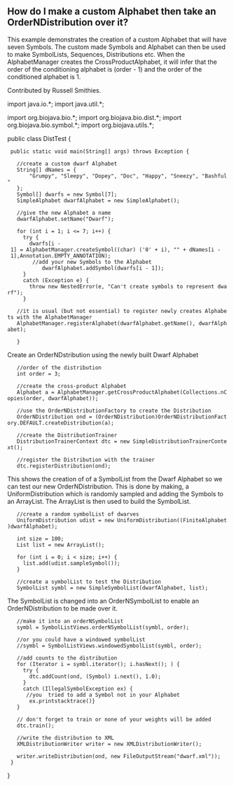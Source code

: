 == How do I make a custom Alphabet then take an OrderNDistribution over it? ==

This example demonstrates the creation of a custom Alphabet that will have seven Symbols. The custom made Symbols and Alphabet can then be used to make SymbolLists, Sequences, Distributions etc. When the AlphabetManager creates the CrossProductAlphabet, it will infer that the order of the conditioning alphabet is (order - 1) and the order of the conditioned alphabet is 1.

Contributed by Russell Smithies.

<java>
import java.io.*;
import java.util.*;

import org.biojava.bio.*;
import org.biojava.bio.dist.*;
import org.biojava.bio.symbol.*;
import org.biojava.utils.*;

public class DistTest {
  public static void main(String[] args) throws Exception {

    //create a custom dwarf Alphabet
    String[] dNames = {
        "Grumpy", "Sleepy", "Dopey", "Doc", "Happy", "Sneezy", "Bashful"
    };
    Symbol[] dwarfs = new Symbol[7];
    SimpleAlphabet dwarfAlphabet = new SimpleAlphabet();

    //give the new Alphabet a name
    dwarfAlphabet.setName("Dwarf");

    for (int i = 1; i <= 7; i++) {
      try {
        dwarfs[i - 1] = AlphabetManager.createSymbol((char) ('0' + i), "" + dNames[i - 1],Annotation.EMPTY_ANNOTATION);
         //add your new Symbols to the Alphabet
			dwarfAlphabet.addSymbol(dwarfs[i - 1]);
      }
      catch (Exception e) {
        throw new NestedError(e, "Can't create symbols to represent dwarf");
      }

    //it is usual (but not essential) to register newly creates Alphabets with the AlphabetManager
    AlphabetManager.registerAlphabet(dwarfAlphabet.getName(), dwarfAlphabet);

    }
</java>

Create an OrderNDstribution using the newly built Dwarf Alphabet

<java>
    //order of the distribution
    int order = 3;

    //create the cross-product Alphabet
    Alphabet a = AlphabetManager.getCrossProductAlphabet(Collections.nCopies(order, dwarfAlphabet));

    //use the OrderNDistributionFactory to create the Distribution
    OrderNDistribution ond = (OrderNDistribution)OrderNDistributionFactory.DEFAULT.createDistribution(a);

    //create the DistributionTrainer
    DistributionTrainerContext dtc = new SimpleDistributionTrainerContext();

    //register the Distribution with the trainer
    dtc.registerDistribution(ond);
</java>

This shows the creation of of a SymbolList from the Dwarf Alphabet so we can test our new OrderNDistribution. This is done by making, a UniformDistribution which is randomly sampled and adding the Symbols to an ArrayList. The ArrayList is then used to build the SymbolList.

<java>
    //create a random symbolList of dwarves
    UniformDistribution udist = new UniformDistribution((FiniteAlphabet)dwarfAlphabet);

    int size = 100;
    List list = new ArrayList();

    for (int i = 0; i < size; i++) {
      list.add(udist.sampleSymbol());
    }

    //create a symbolList to test the Distribution
    SymbolList symbl = new SimpleSymbolList(dwarfAlphabet, list);
</java>

The SymbolList is changed into an OrderNSymbolList to enable an OrderNDistribution to be made over it.

<java>
    //make it into an orderNSymbolList
    symbl = SymbolListViews.orderNSymbolList(symbl, order);

    //or you could have a windowed symbolList
    //symbl = SymbolListViews.windowedSymbolList(symbl, order);

    //add counts to the distribution
    for (Iterator i = symbl.iterator(); i.hasNext(); ) {
      try {
        dtc.addCount(ond, (Symbol) i.next(), 1.0);
      }
      catch (IllegalSymbolException ex) {
       //you  tried to add a Symbol not in your Alphabet
        ex.printstacktrace()}
    }

    // don't forget to train or none of your weights will be added
    dtc.train();

    //write the distribution to XML
    XMLDistributionWriter writer = new XMLDistributionWriter();

    writer.writeDistribution(ond, new FileOutputStream("dwarf.xml"));
  }
}
</java>